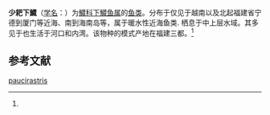 {{Speciesbox
| name = 少耙下鱵
| status = 
| status_system = 
| image = 
| genus = Hyporhamphus
| species = paucirastris
| authority = (Collette et Parin, 1978)<ref name='id6718'>{{cite web| url =http://www.bioinfo.cn/db05/BjdwSpecies.php?action=view&id=6718| title =少耙下鱵| work =《中国动物物种编目数据库》| publisher =中国科学院微生物研究所| author =中国科学院动物研究所| accessdate =2009-04-11| deadurl =yes| archiveurl =https://web.archive.org/web/20160305054248/http://www.bioinfo.cn/db05/BjdwSpecies.php?action=view&id=6718| archivedate =2016-03-05}}</ref>
}}

'''少耙下鱵'''（[[学名|学名]]：{{lang|la|''Hyporhamphus paucirastris''}}）为[[鱵科|鱵科]][[下鱵鱼属|下鱵鱼属]]的[[鱼类|鱼类]]。分布于仅见于越南以及北起福建省宁德到厦门等近海、南到海南岛等，属于暖水性近海鱼类. 栖息于中上层水域。其多见于也生活于河口和内湾。该物种的模式产地在福建三都。<ref name='id6718'/>

== 参考文献 ==
{{reflist}}

{{Wikispecies|Hyporhamphus paucirastris}}
{{Taxonbar|from=Q2752320}}

[[Category:下鱵鱼属|paucirastris]]


{{鱼类小作品}}